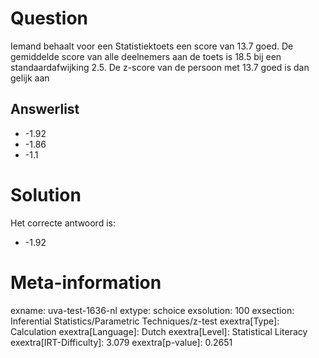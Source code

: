 Question
========

Iemand behaalt voor een Statistiektoets een score van 13.7 goed. De
gemiddelde score van alle deelnemers aan de toets is 18.5 bij een
standaardafwijking 2.5. De z-score van de persoon met 13.7 goed is dan
gelijk aan

Answerlist
----------

* -1.92
* -1.86
* -1.1

Solution
========

Het correcte antwoord is: 

* -1.92

Meta-information
================
exname: uva-test-1636-nl
extype: schoice
exsolution: 100
exsection: Inferential Statistics/Parametric Techniques/z-test
exextra[Type]: Calculation
exextra[Language]: Dutch
exextra[Level]: Statistical Literacy
exextra[IRT-Difficulty]: 3.079
exextra[p-value]: 0.2651
